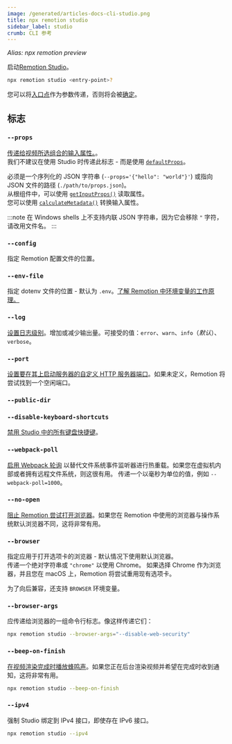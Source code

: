 ```yaml
---
image: /generated/articles-docs-cli-studio.png
title: npx remotion studio
sidebar_label: studio
crumb: CLI 参考
---
```


_Alias: npx remotion preview_

启动[Remotion Studio](/docs/studio)。

```bash
npx remotion studio <entry-point>?
```

您可以将[入口点](/docs/terminology/entry-point)作为参数传递，否则将会被[确定](/docs/terminology/entry-point#which-entry-point-is-being-used)。

## 标志

### `--props`

[传递给视频所选组合的输入属性。](/docs/passing-props#passing-input-props-in-the-cli)。  
我们不建议在使用 Studio 时传递此标志 - 而是使用 [`defaultProps`](/docs/composition#defaultprops)。

必须是一个序列化的 JSON 字符串 (`--props='{"hello": "world"}'`) 或指向 JSON 文件的路径 (`./path/to/props.json`)。  
从根组件中，可以使用 [`getInputProps()`](/docs/get-input-props) 读取属性。  
您可以使用 [`calculateMetadata()`](/docs/calculate-metadata) 转换输入属性。

:::note
在 Windows shells 上不支持内联 JSON 字符串，因为它会移除 `"` 字符，请改用文件名。
:::

### `--config`<AvailableFrom v="1.2.0" />

指定 Remotion 配置文件的位置。

### `--env-file`<AvailableFrom v="2.2.0" />

指定 dotenv 文件的位置 - 默认为 `.env`。[了解 Remotion 中环境变量的工作原理。](/docs/env-variables)

### `--log`

[设置日志级别](/docs/config#setlevel)。增加或减少输出量。可接受的值：`error`、`warn`、`info`（_默认_）、`verbose`。

### `--port`

[设置要在其上启动服务器的自定义 HTTP 服务器端口](/docs/config#setstudioport)。如果未定义，Remotion 将尝试找到一个空闲端口。

### `--public-dir`<AvailableFrom v="3.2.13" />

<Options id="public-path" />

### `--disable-keyboard-shortcuts`<AvailableFrom v="3.2.11" />

[禁用 Studio 中的所有键盘快捷键](/docs/config#setkeyboardshortcutsenabled)。

### `--webpack-poll`<AvailableFrom v="3.3.11" />

[启用 Webpack 轮询](/docs/config#setwebpackpollinginmilliseconds) 以替代文件系统事件监听器进行热重载。如果您在虚拟机内部或者拥有远程文件系统，则这很有用。
传递一个以毫秒为单位的值，例如 `--webpack-poll=1000`。

### `--no-open`<AvailableFrom v="3.3.19" />

[阻止 Remotion 尝试打开浏览器](/docs/config#setshouldopenbrowser)。如果您在 Remotion 中使用的浏览器与操作系统默认浏览器不同，这将非常有用。

### `--browser`<AvailableFrom v="3.3.79" />

指定应用于打开选项卡的浏览器 - 默认情况下使用默认浏览器。  
传递一个绝对字符串或 `"chrome"` 以使用 Chrome。
如果选择 Chrome 作为浏览器，并且您在 macOS 上，Remotion 将尝试重用现有选项卡。

为了向后兼容，还支持 `BROWSER` 环境变量。

### `--browser-args`<AvailableFrom v="3.3.79" />

应传递给浏览器的一组命令行标志。像这样传递它们：

```sh
npx remotion studio --browser-args="--disable-web-security"
```

### `--beep-on-finish`<AvailableFrom v="4.0.84" />

[在视频渲染完成时播放蜂鸣声](/docs/config#setbeeponfinish)。如果您正在后台渲染视频并希望在完成时收到通知，这将非常有用。

```sh
npx remotion studio --beep-on-finish
```

### `--ipv4`<AvailableFrom v="4.0.125" />

强制 Studio 绑定到 IPv4 接口，即使存在 IPv6 接口。

```sh
npx remotion studio --ipv4
```
